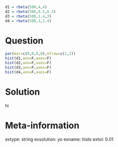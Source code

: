 ```r
d1 = rbeta(500,4,4)
d2 = rbeta(500,0.5,0.5)
d3 = rbeta(500,1.4,3)
d4 = rbeta(500,3,1.4)
```

Question
========

```r
par(mar=c(0,0,0,0),mfrow=c(2,2))
hist(d1,ann=F,axes=F)
hist(d2,ann=F,axes=F)
hist(d3,ann=F,axes=F)
hist(d4,ann=F,axes=F)
```


Solution
========

hi

Meta-information
============
extype: string
exsolution: yo
exname: hists
extol: 0.01
